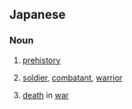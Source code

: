 ==Japanese==

===Noun===
{{ja-noun}}

# {{ja-def|先史}} [[prehistory]]
# {{ja-def|戦士}} [[soldier]], [[combatant]], [[warrior]]
# {{ja-def|戦死}} [[death]] in [[war]]